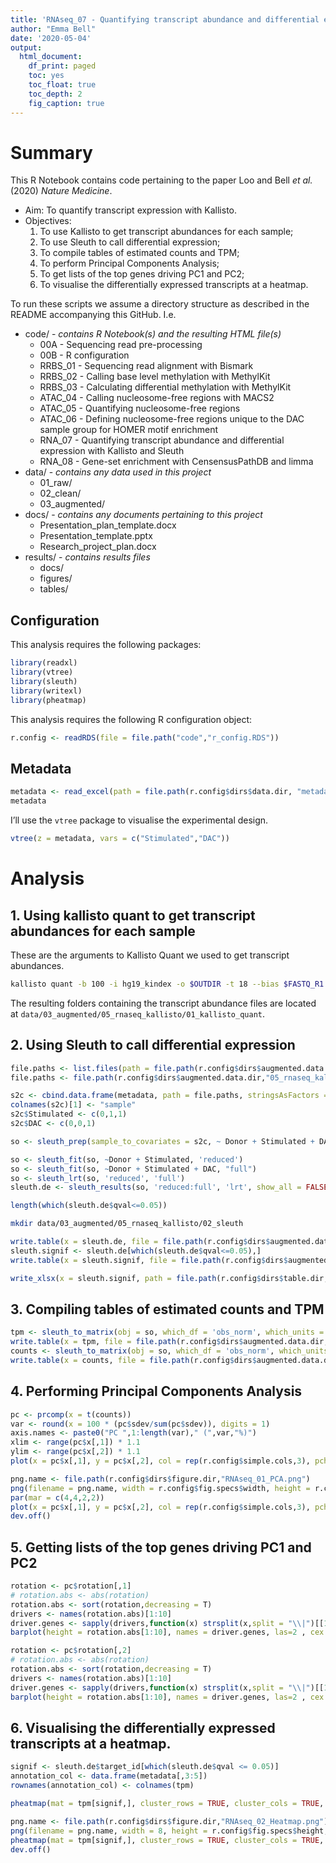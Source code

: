 ```yaml
---
title: 'RNAseq_07 - Quantifying transcript abundance and differential expression with Kallisto and Sleuth'
author: "Emma Bell"
date: '2020-05-04'
output:
  html_document:
    df_print: paged
    toc: yes
    toc_float: true
    toc_depth: 2
    fig_caption: true
---
```


# Summary

This R Notebook contains code pertaining to the paper Loo and Bell _et al._ (2020) _Nature Medicine_.

* Aim: To quantify transcript expression with Kallisto.
* Objectives:
  1. To use Kallisto to get transcript abundances for each sample;
  2. To use Sleuth to call differential expression;
  3. To compile tables of estimated counts and TPM;
  4. To perform Principal Components Analysis;
  5. To get lists of the top genes driving PC1 and PC2;
  6. To visualise the differentially expressed transcripts at a heatmap.

To run these scripts we assume a directory structure as described in the README accompanying this GitHub. I.e.

* code/ - _contains R Notebook(s) and the resulting HTML file(s)_
  * 00A - Sequencing read pre-processing
  * 00B - R configuration
  * RRBS_01 - Sequencing read alignment with Bismark
  * RRBS_02 - Calling base level methylation with MethylKit
  * RRBS_03 - Calculating differential methylation with MethylKit
  * ATAC_04 - Calling nucleosome-free regions with MACS2
  * ATAC_05 - Quantifying nucleosome-free regions
  * ATAC_06 - Defining nucleosome-free regions unique to the DAC sample group for HOMER motif enrichment
  * RNA_07 - Quantifying transcript abundance and differential expression with Kallisto and Sleuth
  * RNA_08 - Gene-set enrichment with CensensusPathDB and limma
* data/ - _contains any data used in this project_
  * 01_raw/
  * 02_clean/
  * 03_augmented/
* docs/ - _contains any documents pertaining to this project_
  * Presentation_plan_template.docx
  * Presentation_template.pptx
  * Research_project_plan.docx
* results/ - _contains results files_
  * docs/
  * figures/
  * tables/

## Configuration

This analysis requires the following packages:

```r
library(readxl)
library(vtree)
library(sleuth)
library(writexl)
library(pheatmap)
```

This analysis requires the following R configuration object:

```r
r.config <- readRDS(file = file.path("code","r_config.RDS"))
```

## Metadata

```r
metadata <- read_excel(path = file.path(r.config$dirs$data.dir, "metadata.xlsx"), sheet = "RNAseq")
metadata
```

I'll use the `vtree` package to visualise the experimental design.

```r
vtree(z = metadata, vars = c("Stimulated","DAC"))
```

# Analysis

## 1. Using kallisto quant to get transcript abundances for each sample

These are the arguments to Kallisto Quant we used to get transcript abundances.

```bash
kallisto quant -b 100 -i hg19_kindex -o $OUTDIR -t 18 --bias $FASTQ_R1 $FASTQ_R2
```

The resulting folders containing the transcript abundance files are located at `data/03_augmented/05_rnaseq_kallisto/01_kallisto_quant`.

## 2. Using Sleuth to call differential expression

```r
file.paths <- list.files(path = file.path(r.config$dirs$augmented.data.dir,"05_rnaseq_kallisto","01_kallisto_quant"), pattern="Donor")
file.paths <- file.path(r.config$dirs$augmented.data.dir,"05_rnaseq_kallisto","01_kallisto_quant",file.paths)

s2c <- cbind.data.frame(metadata, path = file.paths, stringsAsFactors = FALSE)
colnames(s2c)[1] <- "sample"
s2c$Stimulated <- c(0,1,1)
s2c$DAC <- c(0,0,1)

so <- sleuth_prep(sample_to_covariates = s2c, ~ Donor + Stimulated + DAC)
```

```r
so <- sleuth_fit(so, ~Donor + Stimulated, 'reduced')
so <- sleuth_fit(so, ~Donor + Stimulated + DAC, "full")
so <- sleuth_lrt(so, 'reduced', 'full')
sleuth.de <- sleuth_results(so, 'reduced:full', 'lrt', show_all = FALSE, pval_aggregate = FALSE)
```

```r
length(which(sleuth.de$qval<=0.05))
```

```bash
mkdir data/03_augmented/05_rnaseq_kallisto/02_sleuth
```


```r
write.table(x = sleuth.de, file = file.path(r.config$dirs$augmented.data.dir,"05_rnaseq_kallisto","02_sleuth","sleuthDE_DACvsStim.txt"), sep = "\t", row.names = FALSE, quote = FALSE)
sleuth.signif <- sleuth.de[which(sleuth.de$qval<=0.05),]
write.table(x = sleuth.signif, file = file.path(r.config$dirs$augmented.data.dir,"05_rnaseq_kallisto","02_sleuth","sleuthDE_DACvsStim_signif.txt"), sep = "\t", row.names = FALSE, quote = FALSE)
```

```r
write_xlsx(x = sleuth.signif, path = file.path(r.config$dirs$table.dir,"RNAseq_SupplementaryTable_01.xlsx"), col_names = TRUE, format_headers = TRUE)
```

## 3. Compiling tables of estimated counts and TPM

```r
tpm <- sleuth_to_matrix(obj = so, which_df = 'obs_norm', which_units = 'tpm')
write.table(x = tpm, file = file.path(r.config$dirs$augmented.data.dir,"05_rnaseq_kallisto","02_sleuth","sleuth_tpm.txt"), sep = "\t", quote = FALSE)
counts <- sleuth_to_matrix(obj = so, which_df = 'obs_norm', which_units = "est_counts")
write.table(x = counts, file = file.path(r.config$dirs$augmented.data.dir,"05_rnaseq_kallisto","02_sleuth","sleuth_estCounts.txt"), sep = "\t", quote = FALSE)
```

## 4. Performing Principal Components Analysis

```r
pc <- prcomp(x = t(counts))
var <- round(x = 100 * (pc$sdev/sum(pc$sdev)), digits = 1)
axis.names <- paste0("PC ",1:length(var)," (",var,"%)")
xlim <- range(pc$x[,1]) * 1.1
ylim <- range(pc$x[,2]) * 1.1
plot(x = pc$x[,1], y = pc$x[,2], col = rep(r.config$simple.cols,3), pch = 19, xlab = axis.names[1], ylab = axis.names[2])
```


```r
png.name <- file.path(r.config$dirs$figure.dir,"RNAseq_01_PCA.png")
png(filename = png.name, width = r.config$fig.specs$width, height = r.config$fig.specs$height, units = r.config$fig.specs$units, res = r.config$fig.specs$res, pointsize = r.config$fig.specs$pointsize)
par(mar = c(4,4,2,2))
plot(x = pc$x[,1], y = pc$x[,2], col = rep(r.config$simple.cols,3), pch = 19, xlab = axis.names[1], ylab = axis.names[2], xlim = xlim, ylim = ylim)
dev.off()
```

## 5. Getting lists of the top genes driving PC1 and PC2

```r
rotation <- pc$rotation[,1]
# rotation.abs <- abs(rotation)
rotation.abs <- sort(rotation,decreasing = T)
drivers <- names(rotation.abs)[1:10]
driver.genes <- sapply(drivers,function(x) strsplit(x,split = "\\|")[[1]][6])
barplot(height = rotation.abs[1:10], names = driver.genes, las=2 , cex.names = 0.8, main = axis.names[1])
```

```r
rotation <- pc$rotation[,2]
# rotation.abs <- abs(rotation)
rotation.abs <- sort(rotation,decreasing = T)
drivers <- names(rotation.abs)[1:10]
driver.genes <- sapply(drivers,function(x) strsplit(x,split = "\\|")[[1]][6])
barplot(height = rotation.abs[1:10], names = driver.genes, las=2 , cex.names = 0.8, main = axis.names[2])
```

## 6. Visualising the differentially expressed transcripts at a heatmap.

```r
signif <- sleuth.de$target_id[which(sleuth.de$qval <= 0.05)]
annotation_col <- data.frame(metadata[,3:5])
rownames(annotation_col) <- colnames(tpm)
```

```r
pheatmap(mat = tpm[signif,], cluster_rows = TRUE, cluster_cols = TRUE, show_rownames = FALSE, scale = "row", clustering_method = "ward.D2", annotation_colors = r.config$fig.cols, annotation_col = annotation_col, show_colnames = FALSE, treeheight_row = 15, treeheight_col = 15, fontsize = 6)
```


```r
png.name <- file.path(r.config$dirs$figure.dir,"RNAseq_02_Heatmap.png")
png(filename = png.name, width = 8, height = r.config$fig.specs$height, units = r.config$fig.specs$units, res = r.config$fig.specs$res, pointsize = r.config$fig.specs$pointsize)
pheatmap(mat = tpm[signif,], cluster_rows = TRUE, cluster_cols = TRUE, show_rownames = FALSE, scale = "row", clustering_method = "ward.D2", annotation_colors = r.config$fig.cols, annotation_col = annotation_col, show_colnames = FALSE, treeheight_row = 15, treeheight_col = 15, fontsize = 6)
dev.off()
```


